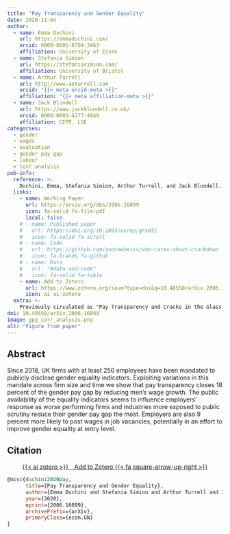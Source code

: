 ```yaml
---
title: "Pay Transparency and Gender Equality"
date: 2020-11-04
author:
  - name: Emma Duchini
    url: https://emmaduchini.com/
    orcid: 0000-0001-8794-3463
    affiliation: University of Essex
  - name: Stefania Simion
    url: https://stefaniasimion.com/
    affiliation: University of Bristol
  - name: Arthur Turrell
    url: http://www.aeturrell.com
    orcid: "{{< meta orcid-meta >}}"
    affiliation: "{{< meta affiliation-meta >}}"
  - name: Jack Blundell
    url: https://www.jackblundell.co.uk/
    orcid: 0000-0003-4277-4840
    affiliation: CEPR, LSE
categories:
  - gender
  - wages
  - evaluation
  - gender pay gap
  - labour
  - text analysis
pub-info:
  reference: >-
    Duchini, Emma, Stefania Simion, Arthur Turrell, and Jack Blundell. "Pay Transparency and Gender Equality." <i>arXiv e-prints</i> (2020), arxiv:2006.16099. doi: <a href="https://doi.org/10.48550/arXiv.2006.16099"><code>10.48550/arXiv.2006.16099</code></a>
  links:
    - name: Working Paper
      url: https://arxiv.org/abs/2006.16099
      icon: fa-solid fa-file-pdf
      local: false
    # - name: Published paper
    #   url: https://doi.org/10.1093/oxrep/grx051
    #   icon: fa-solid fa-scroll
    # - name: Code
    #   url: https://github.com/andrewheiss/who-cares-about-crackdown
    #   icon: fa-brands fa-github
    # - name: Data
    #   url: "#data-and-code"
    #   icon: fa-solid fa-table
    - name: Add to Zotero
      url: https://www.zotero.org/save?type=doi&q=10.48550/arXiv.2006.16099
      icon: ai ai-zotero
  extra: >-
    Previously circulated as "Pay Transparency and Cracks in the Glass Ceiling" by E. Duchini, S. Simion, and A. Turrell, and "Wage responses to gender pay gap reporting requirements" by J. Blundell.
doi: 10.48550/arXiv.2006.16099
image: gpg_corr_analysis.png
alt: "Figure from paper"
---
```


## Abstract

Since 2018, UK firms with at least 250 employees have been mandated to publicly disclose gender equality indicators. Exploiting variations in this mandate across firm size and time we show that pay transparency closes 18 percent of the gender pay gap by reducing men's wage growth. The public availability of the equality indicators seems to influence employers' response as worse performing firms and industries more exposed to public scrutiny reduce their gender pay gap the most. Employers are also 9 percent more likely to post wages in job vacancies, potentially in an effort to improve gender equality at entry level.

## Citation

<p class="buttons" style="text-align:center;">
<a class="btn btn-danger" target="_blank" href="https://www.zotero.org/save?type=doi&q=10.48550/arXiv.2006.16099">{{< ai zotero >}}&emsp;Add to Zotero {{< fa square-arrow-up-right >}}</a>
</p>


```bibtex
@misc{duchini2020pay,
      title={Pay Transparency and Gender Equality}, 
      author={Emma Duchini and Stefania Simion and Arthur Turrell and Jack Blundell},
      year={2020},
      eprint={2006.16099},
      archivePrefix={arXiv},
      primaryClass={econ.GN}
}
```